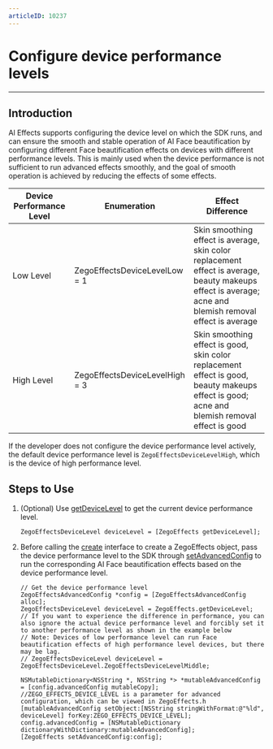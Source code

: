 ```yaml
---
articleID: 10237
---
```


# Configure device performance levels

- - -

## Introduction

Al Effects supports configuring the device level on which the SDK runs, and can ensure the smooth and stable operation of AI Face beautification by configuring different Face beautification effects on devices with different performance levels. This is mainly used when the device performance is not sufficient to run advanced effects smoothly, and the goal of smooth operation is achieved by reducing the effects of some effects.

| Device Performance Level | Enumeration | Effect Difference |
| --- | --- | --- |
| Low Level| ZegoEffectsDeviceLevelLow = 1 | Skin smoothing effect is average, skin color replacement effect is average, beauty makeups effect is average; acne and blemish removal effect is average |
| High Level | ZegoEffectsDeviceLevelHigh = 3 | Skin smoothing effect is good, skin color replacement effect is good, beauty makeups effect is good; acne and blemish removal effect is good |

<Note title="Note">

If the developer does not configure the device performance level actively, the default device performance level is `ZegoEffectsDeviceLevelHigh`, which is the device of high performance level.
</Note>

## Steps to Use

1. (Optional) Use [getDeviceLevel](@getDeviceLevel) to get the current device performance level.
    ```objc
    ZegoEffectsDeviceLevel deviceLevel = [ZegoEffects getDeviceLevel];
    ```

2. Before calling the [create](@create) interface to create a ZegoEffects object, pass the device performance level to the SDK through [setAdvancedConfig](@setAdvancedConfig) to run the corresponding AI Face beautification effects based on the device performance level.

    ```objc
    // Get the device performance level
    ZegoEffectsAdvancedConfig *config = [ZegoEffectsAdvancedConfig alloc];
    ZegoEffectsDeviceLevel deviceLevel = ZegoEffects.getDeviceLevel;
    // If you want to experience the difference in performance, you can also ignore the actual device performance level and forcibly set it to another performance level as shown in the example below
    // Note: Devices of low performance level can run Face beautification effects of high performance level devices, but there may be lag.
    // ZegoEffectsDeviceLevel deviceLevel = ZegoEffectsDeviceLevel.ZegoEffectsDeviceLevelMiddle;

    NSMutableDictionary<NSString *, NSString *> *mutableAdvancedConfig = [config.advancedConfig mutableCopy];
    //ZEGO_EFFECTS_DEVICE_LEVEL is a parameter for advanced configuration, which can be viewed in ZegoEffects.h
    [mutableAdvancedConfig setObject:[NSString stringWithFormat:@"%ld", deviceLevel] forKey:ZEGO_EFFECTS_DEVICE_LEVEL];
    config.advancedConfig = [NSMutableDictionary dictionaryWithDictionary:mutableAdvancedConfig];
    [ZegoEffects setAdvancedConfig:config];
    ```
